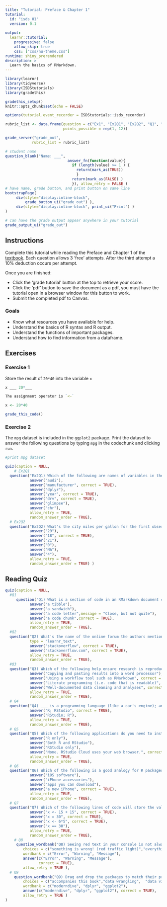 ```yaml
---
title: "Tutorial: Preface & Chapter 1"
tutorial:
  id: "isds_01"
  version: 0.1
  
output:
  learnr::tutorial:
    progressive: false
    allow_skip: true
    css: ["css/nu-theme.css"]
runtime: shiny_prerendered
description: >
  Learn the basics of RMarkdown.
---
```


```r

library(learnr)
library(tidyverse)
library(ISDStutorials)
library(gradethis)

gradethis_setup()
knitr::opts_chunk$set(echo = FALSE)

options(tutorial.event_recorder = ISDStutorials::isds_recorder)
```

```r
rubric_list <- data.frame(question = c("Ex1", "Ex2Q1", "Ex2Q2", "Q1", "Q2", "Q3", "Q4", "Q5", "Q6", "Q7", "Q8", "Q9"),
                          points_possible = rep(1, 12))

grade_server("grade_out", 
            rubric_list = rubric_list)
```

```r
# student name
question_blank("Name: ___",
                            answer_fn(function(value){
                              if (length(value) >= 1 ) {
                                return(mark_as(TRUE))
                                }
                              return(mark_as(FALSE) )
                              }), allow_retry = FALSE )
# have name, grade button, and print button on same line
bootstrapPage(
     div(style="display:inline-block",
         grade_button_ui("grade_out") ),
     div(style="display:inline-block", print_ui("Print") )
)

# can have the grade output appear anywhere in your tutorial
grade_output_ui("grade_out")
```

## Instructions

Complete this tutorial while reading the Preface and Chapter 1 of the [textbook](https://nustat.github.io/intro-stat-ds/). Each question allows 3 'free' attempts. After the third attempt a 10% deduction occurs per attempt.

Once you are finished:

-   Click the 'grade tutorial' button at the top to retrieve your score.
-   Click the 'pdf' button to save the document as a pdf, you must have the tutorial open in a browser window for this button to work.
-   Submit the completed pdf to Canvas.


### Goals

-   Know what resources you have available for help.
-   Understand the basics of R syntax and R output.
-   Understand the functions of important packages.
-   Understand how to find information from a dataframe.


## Exercises

### Exercise 1

Store the result of `20*40` into the variable `x`

```r
x ___ 20*___
```

```r
The assignment operator is `<-`
```

```r
x <- 20*40
```

```r
grade_this_code()
```

### Exercise 2

The `mpg` dataset is included in the `ggplot2` package. Print the dataset to answer the following questions by typing `mpg` in the codechunk and clicking `run`.
```r
#print mpg dataset
```


```r
quiz(caption = NULL,
    # Ex2Q1
  question("Ex2Q1) Which of the following are names of variables in the mpg data frame?",
           answer("audi"),
           answer("manufacturer", correct = TRUE),
           answer("dplyr"),
           answer("year", correct = TRUE),
           answer("drv", correct = TRUE),
           answer("glimpse"),
           answer("chr"),
           allow_retry = TRUE,
           random_answer_order = TRUE), 
  # Ex2Q2
  question("Ex2Q2) What's the city miles per gallon for the first observation in the mpg dataframe?",
           answer("29"),
           answer("18", correct = TRUE),
           answer("21"),
           answer("0"),
           answer("NA"),
           answer("4"), 
           allow_retry = TRUE,
           random_answer_order = TRUE) )
```


## Reading Quiz


```r
quiz(caption = NULL,
  #Q1
     question("Q1) What is a section of code in an RMarkdown document called?",
           answer("a tibble"),
           answer("a sandwich"),
           answer("a code letter",message = "Close, but not quite"),
           answer("a code chunk",correct = TRUE),
           allow_retry = TRUE,
           random_answer_order = TRUE),
  #Q2
  question("Q2) What's the name of the online forum the authors mention with an extensive community of R users that you can consult for code troubleshooting?", 
           type = "learnr_text",
           answer("stackoverflow", correct = TRUE),
           answer("stackoverflow.com", correct = TRUE),
           allow_retry = TRUE,
           random_answer_order = TRUE),
  #Q3
  question("Q3) Which of the following help ensure research is reproducible? Select all that apply.",
           answer("Copying and pasting results into a word processor"),
           answer("Using a workflow tool such as RMarkdown", correct = TRUE),
           answer("Literate programming (i.e. code that is readable)", correct = TRUE),
           answer("Well-documented data cleaning and analyses", correct = TRUE),
           allow_retry = TRUE,
           random_answer_order = TRUE), 
  # Q4
  question("Q4) ___ is a programming language (like a car's engine); and ___ is an inintegrated development environment (like a car dashboard)",
           answer("R; RStudio", correct = TRUE),
           answer("RStudio; R"),
           allow_retry = TRUE,
           random_answer_order = TRUE),
  # Q5
  question("Q5) Which of the following applications do you need to install on your computer for this course?",
           answer("R only"),
           answer("Both R and RStudio"),
           answer("RStudio only"),
           answer("None. RStudio Cloud uses your web browser.", correct = TRUE),
           allow_retry = TRUE,
           random_answer_order = TRUE),
  # Q6
  question("Q6) Which of the following is a good analogy for R packages?",
           answer("iOS software"),
           answer("iPhone accessories"),
           answer("apps you can download"),
           answer("a new iPhone", correct = TRUE),
           allow_retry = TRUE,
           random_answer_order = TRUE),
  # Q7
  question("Q7) Which of the following lines of code will store the value 30 in the object x? Select all that apply.",
           answer("x <- 15 + 15", correct = TRUE),
           answer("x = 30", correct = TRUE),
           answer("x <- 6*5", correct = TRUE),
           answer("x == 30"),
           allow_retry = TRUE,
           random_answer_order = TRUE), 
    # Q8
     question_wordbank("Q8) Seeing red text in your console is not always bad. Drag and drop the three different types of feedback R givew with how they should be interpreted.",
        choices = c("something is wrong! (red traffic light)","everything is working fine, but watch out/pay attention (yellow traffic light)", "everything is working fine (green traffic light)"),
        wordbank = c("Error", "Warning", "Message"),
        answer(c("Error", "Warning", "Message"), 
               correct = TRUE), 
        allow_retry = TRUE ),
  # Q9
    question_wordbank("Q9) Drag and drop the packages to match their primary purpose",
        choices = c("accompanies this book","data wrangling",  "data visualization"),
        wordbank = c("moderndive", "dplyr", "ggplot2"),
        answer(c("moderndive", "dplyr", "ggplot2"), correct = TRUE), 
        allow_retry = TRUE )
)
```


